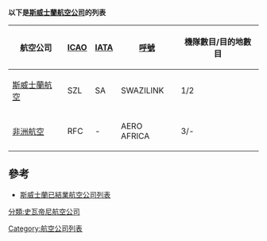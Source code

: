 '''以下是[[斯威士蘭|斯威士蘭]][[航空公司|航空公司]]的列表'''


{| border=0 cellpadding=2 cellspacing=3 class="wikitable sortable"
|- valign="middle"
! 航空公司
! [[ICAO|ICAO]]
! [[IATA|IATA]]
! [[呼號|呼號]]
! 機隊數目/目的地數目
|-
| [[斯威士蘭航空|斯威士蘭航空]] || SZL || SA || SWAZILINK || 1/2
|-
| [[非洲航空|非洲航空]] || RFC || - || AERO AFRICA || 3/-
|}

==參考==
*[[已歇業航空公司列表#斯威士蘭|斯威士蘭已結業航空公司列表]]

{{斯威士蘭航空公司}}

[[分類:史瓦帝尼航空公司|分類:史瓦帝尼航空公司]]
[[Category:航空公司列表|Category:航空公司列表]]